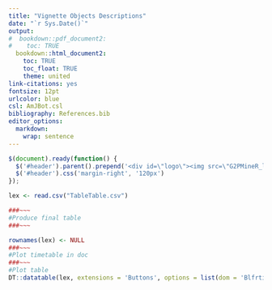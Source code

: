 ```yaml
---
title: "Vignette Objects Descriptions"
date: "`r Sys.Date()`"
output:
#  bookdown::pdf_document2:
#    toc: TRUE
  bookdown::html_document2: 
    toc: TRUE
    toc_float: TRUE
    theme: united
link-citations: yes
fontsize: 12pt
urlcolor: blue
csl: AmJBot.csl
bibliography: References.bib
editor_options: 
  markdown: 
    wrap: sentence
---
```


```js
$(document).ready(function() {
  $('#header').parent().prepend('<div id=\"logo\"><img src=\"G2PMineR_logo.jpg\" style=\"position:absolute; top:0; right:0; padding:10px; height:120px\"></div>');
  $('#header').css('margin-right', '120px')
});
```

```r
lex <- read.csv("TableTable.csv") 

###~~~
#Produce final table
###~~~

rownames(lex) <- NULL
###~~~
#Plot timetable in doc
###~~~
#Plot table
DT::datatable(lex, extensions = 'Buttons', options = list(dom = 'Blfrtip', buttons = c('copy', 'csv', 'excel', 'pdf', 'print')), rownames= FALSE)
```